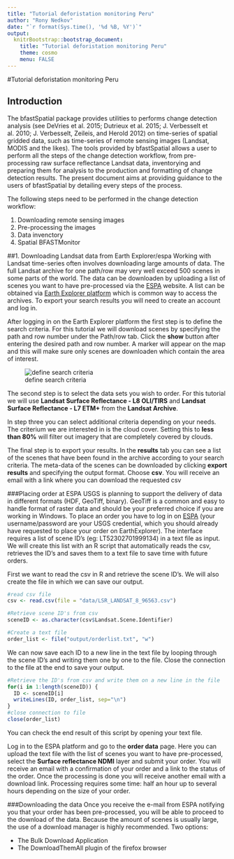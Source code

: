 ```yaml
---
title: "Tutorial deforistation monitoring Peru"
author: "Rony Nedkov"
date: "`r format(Sys.time(), '%d %B, %Y')`"
output:
  knitrBootstrap::bootstrap_document:
    title: "Tutorial deforistation monitoring Peru"
    theme: cosmo
    menu: FALSE
---
```


#Tutorial deforistation monitoring Peru

## Introduction
The bfastSpatial package provides utilities to performs change detection analysis (see DeVries et al. 2015; Dutrieux et al. 2015; J. Verbesselt et al. 2010; J. Verbesselt, Zeileis, and Herold 2012) on time-series of spatial gridded data, such as time-series of remote sensing images (Landsat, MODIS and the likes). The tools provided by bfastSpatial allows a user to perform all the steps of the change detection workflow, from pre-processing raw surface reflectance Landsat data, inventorying and preparing them for analysis to the production and formatting of change detection results. The present document aims at providing guidance to the users of bfastSpatial by detailing every steps of the process. 

The following steps need to be performed in the change detection workflow:

1. Downloading remote sensing images
2. Pre-processing the images
3. Data invenctory
4. Spatial BFASTMonitor

##1. Downloading Landsat data from Earth Explorer/espa
Working with Landsat time-series often involves downloading large amounts of data. The full Landsat archive for one path/row may very well exceed 500 scenes in some parts of the world. The data can be downloaden by uploading a list of scenes you want to have pre-processed via the [ESPA](https://espa.cr.usgs.gov/login/?next=/) website. A list can be obtained via [Earth Explorer platform](http://earthexplorer.usgs.gov) which is common way to access the archives. To export your search results you will need to create an account and log in.  


After logging in on the Earth Explorer platform the first step is to define the search criteria. For this tutorial we will download scenes by specifying the path and row number under the Path/row tab. Click the **show** button after entering the desired path and row number. A marker will appear on the map and this will make sure only scenes are downloaden which contain the area of interest. 

![define search criteria](figures/step_1_small.png)      

The second step is to select the data sets you wish to order. For this tutorial we will use **Landsat Surface Reflectance - L8 OLI/TIRS** and **Landsat Surface Reflectance - L7 ETM+** from the **Landsat Archive**. 

In step three you can select additional criteria depending on your needs. The criterium we are interested in is the cloud cover. Setting this to **less than 80%** will filter out imagery that are completely covered by clouds. 

The final step is to export your results. In the **results** tab you can see a list of the scenes that have been found in the archive according to your search criteria. The meta-data of the scenes can be downloaded by clicking **export results** and specifying the output format. Choose **csv**. You will receive an email with a link where you can download the requested csv

###Placing order at ESPA
USGS is planning to support the delivery of data in different formats (HDF, GeoTiff, binary). GeoTiff is a common and easy to handle format of raster data and should be your preferred choice if you are working in Windows. To place an order you have to log in on [ESPA](https://espa.cr.usgs.gov/login/?next=/) (your username/password are your USGS credential, which you should already have requested to place your order on EarthExplorer). The interface requires a list of scene ID's (eg: LT52302701999134) in a text file as input. We will create this list with an R script that automatically reads the csv, retrieves the ID's and saves them to a text file to save time with future orders. 

First we want to read the csv in R and retrieve the scene ID's. We will also create the file in which we can save our output. 

```r
#read csv file
csv <- read.csv(file = "data/LSR_LANDSAT_8_96563.csv")

#Retrieve scene ID's from csv
sceneID <- as.character(csv$Landsat.Scene.Identifier)

#Create a text file
order_list <- file("output/orderlist.txt", "w")
```


We can now save each ID to a new line in the text file by looping through the scene ID's and writing them one by one to the file. Close the connection to the file at the end to save your output. 


```r
#Retrieve the ID's from csv and write them on a new line in the file
for(i in 1:length(sceneID)) {
  ID <- sceneID[i]
  writeLines(ID, order_list, sep="\n")
}
#close connection to file
close(order_list)

```
You can check the end result  of this script by opening your text file.

Log in to the ESPA platform and go to the **order data** page. Here you can upload the text file with the list of scenes you want to have pre-processed, select the **Surface reflectance NDMI** layer and submit your order. You will receive an email with a confirmation of your order and a link to the status of the order. Once the processing is done you will receive another email with a download link. Processing requires some time: half an hour up to several hours depending on the size of your order.

###Downloading the data
Once you receive the e-mail from ESPA notifying you that your order has been pre-processed, you will be able to proceed to the download of the data. Because the amount of scenes is usually large, the use of a download manager is highly recommended. Two options:

* The Bulk Download Application
* The DownloadThemAll plugin of the firefox browser






